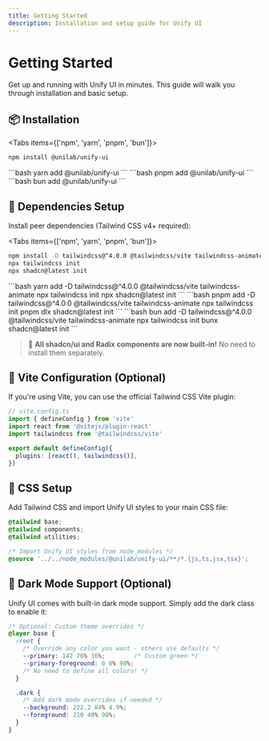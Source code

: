 ```yaml
---
title: Getting Started
description: Installation and setup guide for Unify UI
---
```


# Getting Started

Get up and running with Unify UI in minutes. This guide will walk you through installation and basic setup.

## 📦 Installation

<Tabs items={['npm', 'yarn', 'pnpm', 'bun']}>
<Tab value="npm">
```bash
npm install @unilab/unify-ui
```
</Tab>
<Tab value="yarn">
```bash
yarn add @unilab/unify-ui
```
</Tab>
<Tab value="pnpm">
```bash
pnpm add @unilab/unify-ui
```
</Tab>
<Tab value="bun">
```bash
bun add @unilab/unify-ui
```
</Tab>
</Tabs>

## 🔧 Dependencies Setup

Install peer dependencies (Tailwind CSS v4+ required):

<Tabs items={['npm', 'yarn', 'pnpm', 'bun']}>
<Tab value="npm">
```bash
npm install -D tailwindcss@^4.0.0 @tailwindcss/vite tailwindcss-animate
npx tailwindcss init
npx shadcn@latest init
```
</Tab>
<Tab value="yarn">
```bash
yarn add -D tailwindcss@^4.0.0 @tailwindcss/vite tailwindcss-animate
npx tailwindcss init
npx shadcn@latest init
```
</Tab>
<Tab value="pnpm">
```bash
pnpm add -D tailwindcss@^4.0.0 @tailwindcss/vite tailwindcss-animate
npx tailwindcss init
pnpm dlx shadcn@latest init
```
</Tab>
<Tab value="bun">
```bash
bun add -D tailwindcss@^4.0.0 @tailwindcss/vite tailwindcss-animate
npx tailwindcss init
bunx shadcn@latest init
```
</Tab>
</Tabs>

> 🎉 **All shadcn/ui and Radix components are now built-in!** No need to install them separately.

## 🎯 Vite Configuration (Optional)

If you're using Vite, you can use the official Tailwind CSS Vite plugin:

```typescript
// vite.config.ts
import { defineConfig } from 'vite'
import react from '@vitejs/plugin-react'
import tailwindcss from '@tailwindcss/vite'

export default defineConfig({
  plugins: [react(), tailwindcss()],
})
```

## 🎨 CSS Setup

Add Tailwind CSS and import Unify UI styles to your main CSS file:

```css
@tailwind base;
@tailwind components;
@tailwind utilities;

/* Import Unify UI styles from node_modules */
@source '../../node_modules/@unilab/unify-ui/**/*.{js,ts,jsx,tsx}';
```

## 🌙 Dark Mode Support (Optional)

Unify UI comes with built-in dark mode support. Simply add the dark class to enable it:

```css
/* Optional: Custom theme overrides */
@layer base {
  :root {
    /* Override any color you want - others use defaults */
    --primary: 142 76% 36%;        /* Custom green */
    --primary-foreground: 0 0% 98%;
    /* No need to define all colors! */
  }

  .dark {
    /* Add dark mode overrides if needed */
    --background: 222.2 84% 4.9%;
    --foreground: 210 40% 98%;
  }
}
```
